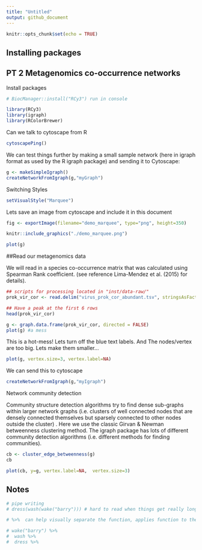 ```yaml
---
title: "Untitled"
output: github_document
---
```


```r
knitr::opts_chunk$set(echo = TRUE)
```

## Installing packages
## PT 2 Metagenomics co-occurrence networks 

Install packages

```r
# BiocManager::install("RCy3") run in console
```


```r
library(RCy3)
library(igraph)
library(RColorBrewer)
```

Can we talk to cytoscape from R

```r
cytoscapePing()
```

We can test things further by making a small sample network (here in igraph format as used by the R igraph package) and sending it to Cytoscape:

```r
g <- makeSimpleIgraph()
createNetworkFromIgraph(g,"myGraph")
```

Switching Styles

```r
setVisualStyle("Marquee")
```

Lets save an image from cytoscape and include it in this document

```r
fig <- exportImage(filename="demo_marquee", type="png", height=350)

knitr::include_graphics("./demo_marquee.png")
```

```r
plot(g)
```


##Read our metagenomics data

We will read in a species co-occurrence matrix that was calculated using Spearman Rank coefficient. (see reference Lima-Mendez et al. (2015) for details).


```r
## scripts for processing located in "inst/data-raw/"
prok_vir_cor <- read.delim("virus_prok_cor_abundant.tsv", stringsAsFactors = FALSE)

## Have a peak at the first 6 rows
head(prok_vir_cor)
```

```r
g <- graph.data.frame(prok_vir_cor, directed = FALSE)
plot(g) #a mess
```

This is a hot-mess! Lets turn off the blue text labels. And The nodes/vertex are too big. Lets make them smaller…

```r
plot(g, vertex.size=3, vertex.label=NA)
```

We can send this to cytoscape

```r
createNetworkFromIgraph(g,"myIgraph")
```

Network community detection

Community structure detection algorithms try to find dense sub-graphs within larger network graphs (i.e. clusters of well connected nodes that are densely connected themselves but sparsely connected to other nodes outside the cluster) . Here we use the classic Girvan & Newman betweenness clustering method. The igraph package has lots of different community detection algorithms (i.e. different methods for finding communities).


```r
cb <- cluster_edge_betweenness(g)
cb
```

```r
plot(cb, y=g, vertex.label=NA,  vertex.size=3)
```

## Notes

```r
# pipe writing
# dress(wash(wake("barry"))) # hard to read when things get really long

# %>%  can help visually separate the function, applies function to the x you specified in the first line

# wake("barry") %>% 
#  wash %>% 
#  dress %>% 
  
```














